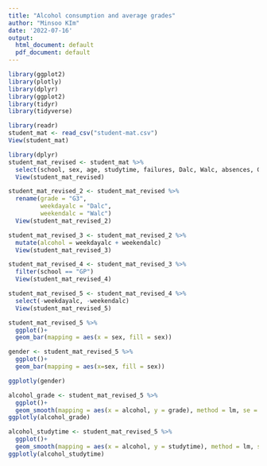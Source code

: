```yaml
---
title: "Alcohol consumption and average grades"
author: "Minsoo KIm"
date: '2022-07-16'
output:
  html_document: default
  pdf_document: default
---
```


```r
library(ggplot2)
library(plotly)
library(dplyr)
library(ggplot2)
library(tidyr)
library(tidyverse)
```


```r
library(readr)
student_mat <- read_csv("student-mat.csv")
View(student_mat)
```

```r
library(dplyr)
student_mat_revised <- student_mat %>%
  select(school, sex, age, studytime, failures, Dalc, Walc, absences, G3)
  View(student_mat_revised)
```

```r
student_mat_revised_2 <- student_mat_revised %>% 
  rename(grade = "G3",
         weekdayalc = "Dalc",
         weekendalc = "Walc")
  View(student_mat_revised_2)
```

```r
student_mat_revised_3 <- student_mat_revised_2 %>% 
  mutate(alcohol = weekdayalc + weekendalc)
  View(student_mat_revised_3)
```

```r
student_mat_revised_4 <- student_mat_revised_3 %>% 
  filter(school == "GP")
  View(student_mat_revised_4)
```

```r
student_mat_revised_5 <- student_mat_revised_4 %>% 
  select(-weekdayalc, -weekendalc)
  View(student_mat_revised_5)
```

```r
student_mat_revised_5 %>% 
  ggplot()+
  geom_bar(mapping = aes(x = sex, fill = sex))
```

```r
gender <- student_mat_revised_5 %>% 
  ggplot()+
  geom_bar(mapping = aes(x=sex, fill = sex))

ggplotly(gender)
```



```r
alcohol_grade <- student_mat_revised_5 %>% 
  ggplot()+
  geom_smooth(mapping = aes(x = alcohol, y = grade), method = lm, se = FALSE, size = 2, color = "blue")
ggplotly(alcohol_grade)
```

```r
alcohol_studytime <- student_mat_revised_5 %>% 
  ggplot()+
  geom_smooth(mapping = aes(x = alcohol, y = studytime), method = lm, se = FALSE, size = 2, color = "blue")
ggplotly(alcohol_studytime)
```
